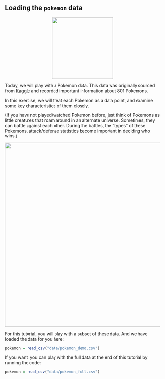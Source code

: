 ## Loading the `pokemon` data

<center>
<img src="images/pokemon_logo.png" width="200px">
</center>

Today, we will play with a Pokemon data. This data was originally sourced from [Kaggle](https://www.kaggle.com/rounakbanik/pokemon) and recorded important information about 801 Pokemons. 

In this exercise, we will treat each Pokemon as a data point, and examine some key characteristics of them closely. 

(If you have not played/watched Pokemon before, just think of Pokemons as little creatures that roam around in an alternate universe. Sometimes, they can battle against each other. During the battles, the "types" of these Pokemons, attack/defense statistics become important in deciding who wins.)

<center>
<img src="images/pokemon_stats.png" width="600px">
</center>

For this tutorial, you will play with a subset of these data. And we have loaded the data for you here:

```r
pokemon = read_csv("data/pokemon_demo.csv")
```

If you want, you can play with the full data at the end of this tutorial by running the code: 

```r
pokemon = read_csv("data/pokemon_full.csv")
```
